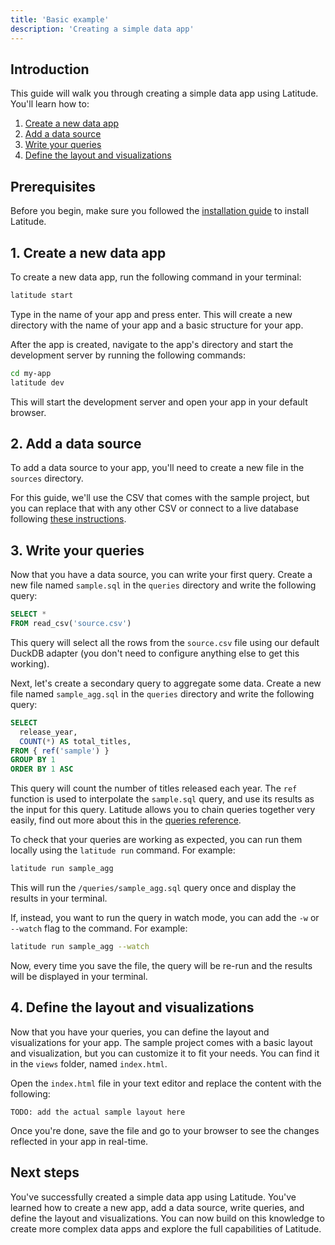 ```yaml
---
title: 'Basic example'
description: 'Creating a simple data app'
---
```


## Introduction

This guide will walk you through creating a simple data app using Latitude. You'll learn how to:

1. [Create a new data app](#1-create-a-new-data-app)
2. [Add a data source](#2-add-a-data-source)
3. [Write your queries](#3-write-your-queries)
4. [Define the layout and visualizations](#4-define-the-layout-and-visualizations)

## Prerequisites

Before you begin, make sure you followed the [installation guide](/guides/getting-started/installation) to install Latitude.

## 1. Create a new data app

To create a new data app, run the following command in your terminal:

```bash
latitude start
```

Type in the name of your app and press enter. This will create a new directory with the name of your app and a basic structure for your app.

After the app is created, navigate to the app's directory and start the development server by running the following commands:

```bash
cd my-app
latitude dev
```

This will start the development server and open your app in your default browser.

## 2. Add a data source

To add a data source to your app, you'll need to create a new file in the `sources` directory.

For this guide, we'll use the CSV that comes with the sample project, but you can replace that with any other CSV or connect to a live database following [these instructions](/sources).

## 3. Write your queries

Now that you have a data source, you can write your first query. Create a new file named `sample.sql` in the `queries` directory and write the following query:

```sql sample.sql
SELECT *
FROM read_csv('source.csv')
```

This query will select all the rows from the `source.csv` file using our default DuckDB adapter (you don't need to configure anything else to get this working).

Next, let's create a secondary query to aggregate some data. Create a new file named `sample_agg.sql` in the `queries` directory and write the following query:

```sql sample_agg.sql
SELECT
  release_year,
  COUNT(*) AS total_titles,
FROM { ref('sample') }
GROUP BY 1
ORDER BY 1 ASC
```

This query will count the number of titles released each year. The `ref` function is used to interpolate the `sample.sql` query, and use its results as the input for this query. Latitude allows you to chain queries together very easily, find out more about this in the [queries reference](/queries).

To check that your queries are working as expected, you can run them locally using the `latitude run` command. For example:

```bash
latitude run sample_agg
```

This will run the `/queries/sample_agg.sql` query once and display the results in your terminal.

If, instead, you want to run the query in watch mode, you can add the `-w` or `--watch` flag to the command. For example:

```bash
latitude run sample_agg --watch
```

Now, every time you save the file, the query will be re-run and the results will be displayed in your terminal.

## 4. Define the layout and visualizations

Now that you have your queries, you can define the layout and visualizations for your app. The sample project comes with a basic layout and visualization, but you can customize it to fit your needs. You can find it in the `views` folder, named `index.html`.

Open the `index.html` file in your text editor and replace the content with the following:

```
TODO: add the actual sample layout here
```

Once you're done, save the file and go to your browser to see the changes reflected in your app in real-time.

## Next steps

You've successfully created a simple data app using Latitude. You've learned how to create a new app, add a data source, write queries, and define the layout and visualizations. You can now build on this knowledge to create more complex data apps and explore the full capabilities of Latitude.